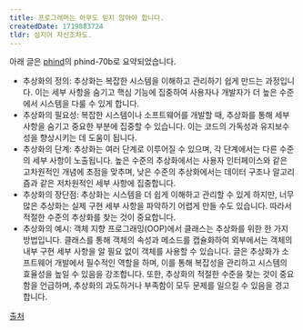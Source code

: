 ```yaml
---
title: 프로그래머는 아무도 믿지 않아야 합니다.
createdDate: 1719883724
tldr: 심지어 자신조차도.
---
```

아래 글은 [phind](https://phind.com)의 phind-70b로 요약되었습니다.
- 추상화의 정의: 추상화는 복잡한 시스템을 이해하고 관리하기 쉽게 만드는 과정입니다. 이는 세부 사항을 숨기고 핵심 기능에 집중하여 사용자나 개발자가 더 높은 수준에서 시스템을 다룰 수 있게 합니다.
- 추상화의 필요성: 복잡한 시스템이나 소프트웨어를 개발할 때, 추상화를 통해 세부 사항을 숨기고 중요한 부분에 집중할 수 있습니다. 이는 코드의 가독성과 유지보수성을 향상시키는 데 도움이 됩니다.
- 추상화의 단계: 추상화는 여러 단계로 이루어질 수 있으며, 각 단계에서는 다른 수준의 세부 사항이 노출됩니다. 높은 수준의 추상화에서는 사용자 인터페이스와 같은 고차원적인 개념에 초점을 맞추며, 낮은 수준의 추상화에서는 데이터 구조나 알고리즘과 같은 저차원적인 세부 사항에 집중합니다.
- 추상화의 장단점: 추상화는 시스템을 더 쉽게 이해하고 관리할 수 있게 하지만, 너무 많은 추상화는 실제 구현 세부 사항을 파악하기 어렵게 만들 수도 있습니다. 따라서 적절한 수준의 추상화를 찾는 것이 중요합니다.
- 추상화의 예시: 객체 지향 프로그래밍(OOP)에서 클래스는 추상화를 위한 한 가지 방법입니다. 클래스를 통해 객체의 속성과 메소드를 캡슐화하여 외부에서는 객체의 내부 구현 세부 사항을 알 필요 없이 객체를 사용할 수 있습니다.
글은 추상화가 소프트웨어 개발에서 필수적인 역할을 하며, 이를 통해 복잡성을 관리하고 시스템의 효율성을 높일 수 있음을 강조합니다. 또한, 추상화의 적절한 수준을 찾는 것이 중요함을 언급하며, 추상화의 과도하거나 부족함이 모두 문제를 일으킬 수 있음을 경고합니다.

[출처](https://carbon-steel.github.io/jekyll/update/2024/06/19/abstractions.html)
